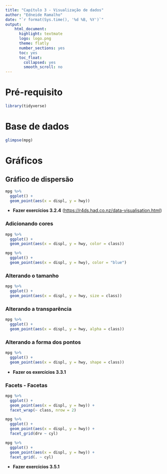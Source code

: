 ```yaml
---
title: "Capítulo 3 - Visualização de dados"
author: "Edneide Ramalho"
date: "`r format(Sys.time(), '%d %B, %Y')`"
output: 
    html_document:
      highlight: textmate
      logo: logo.png
      theme: flatly
      number_sections: yes
      toc: yes
      toc_float:
        collapsed: yes
        smooth_scroll: no
---
```


# Pré-requisito

```r
library(tidyverse)
```

# Base de dados

```r
glimpse(mpg)
```

# Gráficos

## Gráfico de dispersão

```r
mpg %>% 
  ggplot() +
  geom_point(aes(x = displ, y = hwy))
```

-   **Fazer exercícios 3.2.4** (<https://r4ds.had.co.nz/data-visualisation.html>)

### Adicionando cores

```r
mpg %>% 
  ggplot() +
  geom_point(aes(x = displ, y = hwy, color = class))
```

```r
mpg %>% 
  ggplot() +
  geom_point(aes(x = displ, y = hwy), color = "blue")
```

### Alterando o tamanho

```r
mpg %>% 
  ggplot() + 
  geom_point(aes(x = displ, y = hwy, size = class))
```

### Alterando a transparência

```r
mpg %>% 
  ggplot() +
  geom_point(aes(x = displ, y = hwy, alpha = class))
```

### Alterando a forma dos pontos

```r
mpg %>% 
  ggplot() +
  geom_point(aes(x = displ, y = hwy, shape = class))
```

-   **Fazer os exercícios 3.3.1**

### Facets - Facetas

```r
mpg %>% 
  ggplot() +
  geom_point(aes(x = displ, y = hwy)) +
  facet_wrap(~ class, nrow = 2)
```

```r
mpg %>% 
  ggplot() +
  geom_point(aes(x = displ, y = hwy)) +
  facet_grid(drv ~ cyl)
```

```r
mpg %>% 
  ggplot() +
  geom_point(aes(x = displ, y = hwy)) +
  facet_grid(. ~ cyl)
```

-   **Fazer exercícios 3.5.1**



